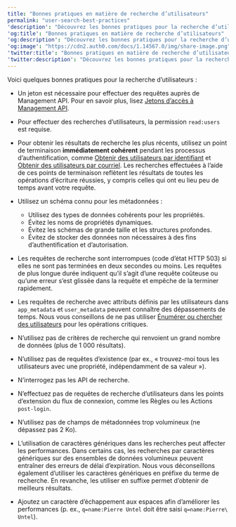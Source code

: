 ```yaml
---
title: "Bonnes pratiques en matière de recherche d’utilisateurs"
permalink: "user-search-best-practices"
'description': "Découvrez les bonnes pratiques pour la recherche d’utilisateurs dans Auth0"
'og:title': "Bonnes pratiques en matière de recherche d’utilisateurs"
'og:description': "Découvrez les bonnes pratiques pour la recherche d’utilisateurs dans Auth0"
'og:image': "https://cdn2.auth0.com/docs/1.14567.0/img/share-image.png"
'twitter:title': "Bonnes pratiques en matière de recherche d’utilisateurs"
'twitter:description': "Découvrez les bonnes pratiques pour la recherche d’utilisateurs dans Auth0"
---
```


Voici quelques bonnes pratiques pour la recherche d’utilisateurs :

* Un jeton est nécessaire pour effectuer des requêtes auprès de <Tooltip href="/docs/fr-ca/glossary?term=management-api" tip="Management API
Un produit permettant aux clients d’effectuer des tâches administratives." cta="Voir le glossaire">Management API</Tooltip>. Pour en savoir plus, lisez [Jetons d’accès à Management API](/docs/fr-ca/secure/tokens/access-tokens/management-api-access-tokens).
* Pour effectuer des recherches d’utilisateurs, la permission `read:users` est requise.
* Pour obtenir les résultats de recherche les plus récents, utilisez un point de terminaison **immédiatement cohérent** pendant les processus d’authentification, comme [Obtenir des utilisateurs par identifiant](/docs/fr-ca/manage-users/user-search/retrieve-users-with-get-users-by-id-endpoint) et [Obtenir des utilisateurs par courriel](/docs/fr-ca/manage-users/user-search/retrieve-users-with-get-users-by-email-endpoint). Les recherches effectuées à l’aide de ces points de terminaison reflètent les résultats de toutes les opérations d’écriture réussies, y compris celles qui ont eu lieu peu de temps avant votre requête.
* Utilisez un schéma connu pour les métadonnées :

  + Utilisez des types de données cohérents pour les propriétés.
  + Évitez les noms de propriétés dynamiques.
  + Évitez les schémas de grande taille et les structures profondes.
  + Évitez de stocker des données non nécessaires à des fins d’authentification et d’autorisation.
* Les requêtes de recherche sont interrompues (code d’état HTTP 503) si elles ne sont pas terminées en deux secondes ou moins. Les requêtes de plus longue durée indiquent qu’il s’agit d’une requête coûteuse ou qu’une erreur s’est glissée dans la requête et empêche de la terminer rapidement.
* Les requêtes de recherche avec attributs définis par les utilisateurs dans `app_metadata` et `user_metadata` peuvent connaître des dépassements de temps. Nous vous conseillons de ne pas utiliser [Énumérer ou chercher des utilisateurs](https://auth0.com/docs/api/management/v2/users/get-users) pour les opérations critiques.
* N’utilisez pas de critères de recherche qui renvoient un grand nombre de données (plus de 1 000 résultats).
* N’utilisez pas de requêtes d’existence (par ex., « trouvez-moi tous les utilisateurs avec une propriété, indépendamment de sa valeur »).
* N’interrogez pas les API de recherche.
* N’effectuez pas de requêtes de recherche d’utilisateurs dans les points d’extension du flux de connexion, comme les Règles ou les Actions `post-login`.
* N’utilisez pas de champs de métadonnées trop volumineux (ne dépassez pas 2 Ko).
* L’utilisation de caractères génériques dans les recherches peut affecter les performances. Dans certains cas, les recherches par caractères génériques sur des ensembles de données volumineux peuvent entraîner des erreurs de délai d’expiration. Nous vous déconseillons également d’utiliser les caractères génériques en préfixe du terme de recherche. En revanche, les utiliser en suffixe permet d’obtenir de meilleurs résultats.
* Ajoutez un caractère d’échappement aux espaces afin d’améliorer les performances (p. ex., `q=name:Pierre Untel` doit être saisi `q=name:Pierre\ Untel`).